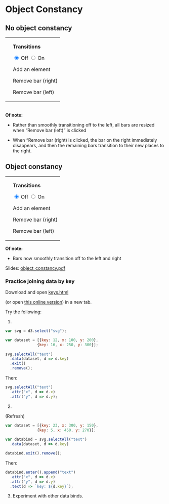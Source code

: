 # Object Constancy <i class="fa fa-object-ungroup"></i> {#object}

## No object constancy

<script src="https://d3js.org/d3.v6.js"></script>

<table>
<tr><td>
<div id="chart"></div>
</td><td>
<p>**Transitions**</p>
<input type="radio" name="duration" class="noc" value="0" checked>&nbsp;Off</input>
<input type="radio" name="duration" class = "noc" value="750">&nbsp;On</input>
<p></p>
<p id="add" class="noc">Add an element</p>
<p id="remove_right" class="noc">Remove bar (right)</p>
<p id="remove_left" class="noc">Remove bar (left)</p>
</td></tr></table>

<script src="scripts/no_obj_const.js"></script>
<br>
**Of note:** 

* Rather than smoothly transitioning off to the left, all bars are resized when "Remove bar (left)" is clicked

* When "Remove bar (right) is clicked, the bar on the right immediately disappears, and then the remaining bars transition to their new places to the right.

## Object constancy
<table>
<tr><td>
<div id="chart2"></div>
</td><td>
<p>**Transitions**</p>
<input type="radio" name="duration2" class="oc" value="0" checked="true">&nbsp;Off</input>
<input type="radio" name="duration2" class = "oc" value="750">&nbsp;On</input>
<p></p>
<p id="add" class="oc">Add an element</p>
<p id="remove_right" class="oc">Remove bar (right)</p>
<p id="remove_left" class="oc">Remove bar (left)</p>
</td></tr></table>
<script src="scripts/obj_const.js"></script>

**Of note:** 

* Bars now smoothly transition off to the left and right

Slides: [object_constancy.pdf](pdfs/object_constancy.pdf){target="_blank"}


### Practice joining data by key

Download and open [keys.html](code/keys.html)

(or open [this online version](https://jtr13.github.io/D3/DataBindwithKeys.html)) in a new tab.

Try the following:

1.

``` js
var svg = d3.select("svg");

var dataset = [{key: 12, x: 100, y: 200},
              {key: 16, x: 250, y: 300}];
              
svg.selectAll("text")
  .data(dataset, d => d.key)
  .exit()
  .remove();
```

Then:

``` js
svg.selectAll("text")
  .attr("x", d => d.x)
  .attr("y", d => d.y);
```

2. 

(Refresh)

``` js
var dataset = [{key: 23, x: 300, y: 150},
              {key: 5, x: 450, y: 270}];
              
var databind = svg.selectAll("text")
  .data(dataset, d => d.key)

databind.exit().remove();
```

Then:
``` js
databind.enter().append("text")
  .attr("x", d => d.x)
  .attr("y", d => d.y)
  .text(d => `key: ${d.key}`);
```

3. Experiment with other data binds.



